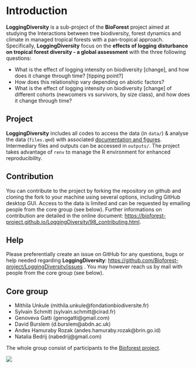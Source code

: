 # Introduction {.unnumbered}

**LoggingDiversity** is a sub-project of the **BioForest** project aimed at studying the Interactions between tree biodiversity, forest dynamics and climate in managed tropical forests with a pan-tropical approach. Specifically, **LoggingDiversity** focus on the **effects of logging disturbance on tropical forest diversity - a global assessment** with the three following questions:

-   What is the effect of logging intensity on biodiversity \[change\], and how does it change through time? \[tipping point?\]
-   How does this relationship vary depending on abiotic factors? 
-   What is the effect of logging intensity on biodiversity \[change\] of different cohorts (newcomers vs survivors, by size class), and how does it change through time?

## Project

**LoggingDiversity** includes all codes to access the data (in `data/`) & analyse the data (`files.qmd`) with associated [documentation and figures](https://bioforest-project.github.io/LoggingDiversity/). Intermediary files and outputs can be accessed in `outputs/`. The project takes advantage of `renv` to manage the R environment for enhanced reproducibility.

## Contribution

You can contribute to the project by forking the repository on github and cloning the fork to your machine using several options, including GitHub desktop GUI. Access to the data is limited and can be requested by emailing people from the core group (see below). Further informations on contribution are detailed in the online document: <https://bioforest-project.github.io/LoggingDiversity/98_contributing.html>.

## Help

Please preferentially create an issue on GitHub for any questions, bugs or help needed regarding **LoggingDiversity**: <https://github.com/Bioforest-project/LoggingDiversity/issues> . You may however reach us by mail with people from the core group (see below).

## Core group

-   Mithila Unkule (mithila.unkule\@fondationbiodiversite.fr)
-   Sylvain Schmitt (sylvain.schmitt\@cirad.fr)
-   Genoveva Gatti (genogatti\@gmail.com)
-   David Burslem (d.burslem\@abdn.ac.uk)
-   Andes Hamuraby Rozak (andes.hamuraby.rozak\@brin.go.id)
-   Natalia Bedrij (nabedrij\@gmail.com)

The whole group consist of participants to the [Bioforest project](https://www.fondationbiodiversite.fr/la-frb-en-action/programmes-et-projets/le-cesab/bioforest/).

![](https://www.fondationbiodiversite.fr/wp-content/uploads/2023/10/bioforest-ws1_web.jpeg)
